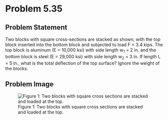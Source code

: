 # Problem 5.35 {.unnumbered}

## Problem Statement
Two blocks with square cross-sections are stacked as shown, with the top block inserted into the bottom block and subjected to load F = 3.4 kips. The top block is aluminum (E = 10,000 ksi) with side length w<sub>1</sub> = 2 in.  and the bottom block is steel (E = 29,000 ksi) with side length w<sub>2</sub> = 3 in. If length L = 5 in., what is the total deflection of the top surface? Ignore the weight of the blocks.

## Problem Image

![Figure 1: Two blocks with square cross sections are stacked and loaded at the top.](images/193.png){fig-alt="Picture with two blocks stacked on top of each other. The bottom block is steel and has a width w[2] and a length L. The top block is aluminum and has a width w[1] and length L. The load is applied to the top of the aluminum block."}